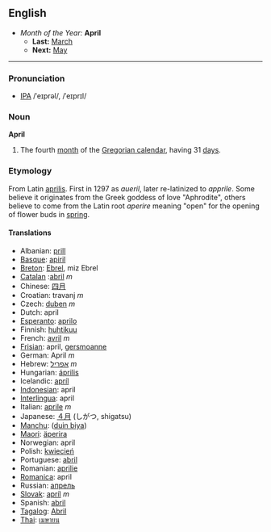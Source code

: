 ==English==
*''Month of the Year:'' '''April'''
**'''Last:''' [[March]]
**'''Next:''' [[May]]
----

===Pronunciation===
*[[w:IPA|IPA]] /ˈeɪprəl/, /ˈeɪprɪl/

===Noun===
'''April'''
#The fourth [[month]] of the [[Gregorian calendar]], having 31 [[day]]s.

===Etymology===
From Latin [[aprilis]]. First in 1297 as ''aueril'', later re-latinized to ''apprile''. Some believe it originates from the Greek goddess of love "Aphrodite", others believe to come from the Latin root ''aperire'' meaning "open" for the opening of flower buds in [[spring]]. 

====Translations====
*Albanian: [[prill]]
*[[Basque]]: [[apiril]]
*[[Breton]]: [[Ebrel]], miz Ebrel
*[[Catalan]] :[[abril]] ''m''
*Chinese: [[四月]]
*Croatian: travanj  ''m''
*Czech: [[duben]] ''m''
*Dutch: april
*[[Esperanto]]: [[aprilo]]
*Finnish: [[huhtikuu]]
*French: [[avril]] ''m''
*[[Frisian]]: april, [[gersmoanne]]
*German: April ''m''
*Hebrew: [[אפריל]] ''m''
*Hungarian: [[április]]
*Icelandic: [[apríl]]
*[[Indonesian]]: april
*[[Interlingua]]: april
*Italian: [[aprile]] ''m''
*Japanese: [[４月]] (しがつ, shigatsu)
*[[Manchu]]: ([[duin biya]])
*[[Maori]]: [[äperira]]
*Norwegian: april
*Polish: [[kwiecień]]
*Portuguese: [[abril]]
*Romanian: [[aprilie]]
*[[Romanica]]: april
*Russian: [[апрель]]
*[[Slovak]]: [[apríl]] ''m''
*Spanish: [[abril]]
*[[Tagalog]]: [[Abril]]
*[[Thai]]: [[เมษายน]]